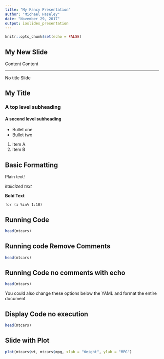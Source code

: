 ---
title: "My Fancy Presentation"
author: "Michael Haseley"
date: "November 29, 2017"
output: ioslides_presentation
---

```{r setup, include=FALSE}
knitr::opts_chunk$set(echo = FALSE)
```
## My New Slide
Content
Content

***
No title Slide

## My Title

### A top level subheading

#### A second level subheading
 
- Bullet one
- Bullet two

1. Item A
2. Item B

## Basic Formatting

Plain text!

*italicized text*

**Bold Text**

`for (i %in% 1:10)`

## Running Code

```{r}
head(mtcars)

```
## Running code Remove Comments

```{r, comment = ""}
head(mtcars)

```

## Running Code no comments with echo

```{r, comment = "", echo=TRUE}
head(mtcars)

```
You could also change these options below the YAML and format the entire document

## Display Code no execution

```{r, comment = "", echo=TRUE, eval=FALSE}
head(mtcars)

```

## Slide with Plot

```{r echo=FALSE, fig.align='center', fig.cap="My Awesome Caption"}
plot(mtcars$wt, mtcars$mpg, xlab = "Weight", ylab = "MPG")
```

